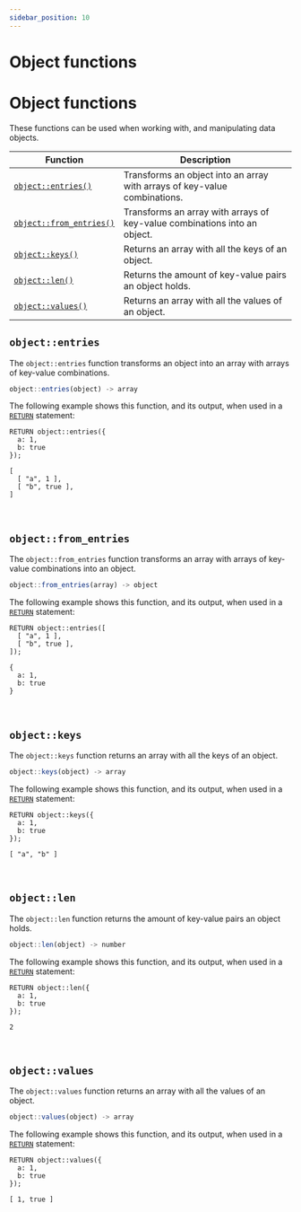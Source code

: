 ```yaml
---
sidebar_position: 10
---
```


# Object functions

# Object functions

These functions can be used when working with, and manipulating data objects.

<table>
  <thead>
    <tr>
      <th>Function</th>
      <th>Description</th>
    </tr>
  </thead>
  <tbody>
    <tr>
      <td><a href="#objectentries"><code>object::entries()</code></a></td>
      <td>Transforms an object into an array with arrays of key-value combinations.</td>
    </tr>
    <tr>
      <td><a href="#objectfromentries"><code>object::from_entries()</code></a></td>
      <td>Transforms an array with arrays of key-value combinations into an object.</td>
    </tr>
    <tr>
      <td><a href="#objectkeys"><code>object::keys()</code></a></td>
      <td>Returns an array with all the keys of an object.</td>
    </tr>
    <tr>
      <td><a href="#objectlen"><code>object::len()</code></a></td>
      <td>Returns the amount of key-value pairs an object holds.</td>
    </tr>
    <tr>
      <td><a href="#objectvalues"><code>object::values()</code></a></td>
      <td>Returns an array with all the values of an object.</td>
    </tr>
  </tbody>
</table>

## `object::entries`

The `object::entries` function transforms an object into an array with arrays of key-value combinations.

```js title="API DEFINITION"
object::entries(object) -> array
```
The following example shows this function, and its output, when used in a [`RETURN`](/docs/surrealql/statements/return) statement:

```surql
RETURN object::entries({ 
  a: 1, 
  b: true 
});

[
  [ "a", 1 ],
  [ "b", true ],
]
```

<br />

## `object::from_entries`

The `object::from_entries` function transforms an array with arrays of key-value combinations into an object.

```js title="API DEFINITION"
object::from_entries(array) -> object
```
The following example shows this function, and its output, when used in a [`RETURN`](/docs/surrealql/statements/return) statement:

```surql
RETURN object::entries([
  [ "a", 1 ],
  [ "b", true ],
]);

{ 
  a: 1, 
  b: true 
}
```

<br />

## `object::keys`

The `object::keys` function returns an array with all the keys of an object.

```js title="API DEFINITION"
object::keys(object) -> array
```
The following example shows this function, and its output, when used in a [`RETURN`](/docs/surrealql/statements/return) statement:

```surql
RETURN object::keys({ 
  a: 1, 
  b: true 
});

[ "a", "b" ]
```

<br />

## `object::len`

The `object::len` function returns the amount of key-value pairs an object holds.

```js title="API DEFINITION"
object::len(object) -> number
```
The following example shows this function, and its output, when used in a [`RETURN`](/docs/surrealql/statements/return) statement:

```surql
RETURN object::len({ 
  a: 1, 
  b: true 
});

2
```

<br />

## `object::values`

The `object::values` function returns an array with all the values of an object.

```js title="API DEFINITION"
object::values(object) -> array
```
The following example shows this function, and its output, when used in a [`RETURN`](/docs/surrealql/statements/return) statement:

```surql
RETURN object::values({ 
  a: 1, 
  b: true 
});

[ 1, true ]
```

<br /><br />
